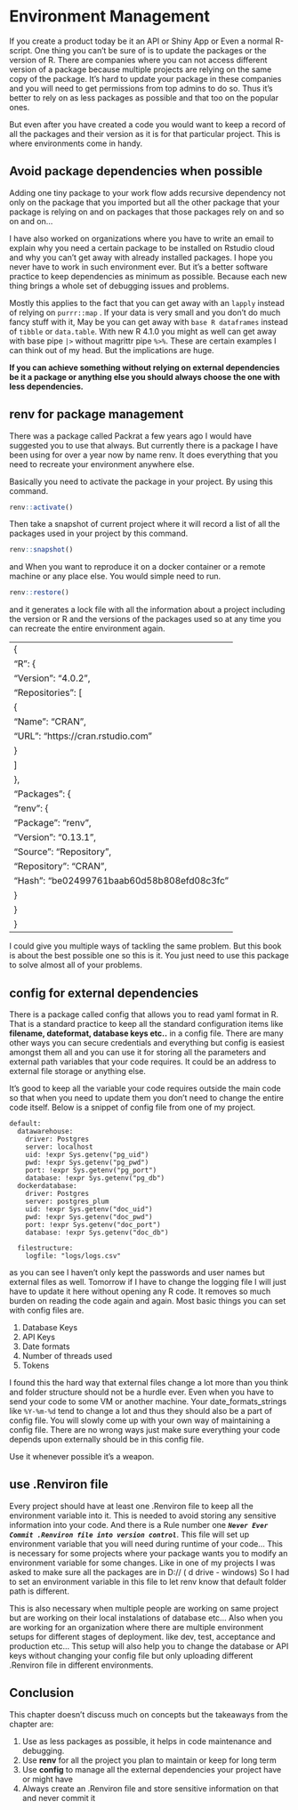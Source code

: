 # Environment Management {#envManagement}

If you create a product today be it an API or Shiny App or Even a normal R-script. One thing you can't be sure of is to update the packages or the version of R. There are companies where you can not access different version of a package because multiple projects are relying on the same copy of the package. It's hard to update your package in these companies and you will need to get permissions from top admins to do so. Thus it's better to rely on as less packages as possible and that too on the popular ones.

But even after you have created a code you would want to keep a record of all the packages and their version as it is for that particular project. This is where environments come in handy.

## Avoid package dependencies when possible

Adding one tiny package to your work flow adds recursive dependency not only on the package that you imported but all the other package that your package is relying on and on packages that those packages rely on and so on and on...

I have also worked on organizations where you have to write an email to explain why you need a certain package to be installed on Rstudio cloud and why you can't get away with already installed packages. I hope you never have to work in such environment ever. But it's a better software practice to keep dependencies as minimum as possible. Because each new thing brings a whole set of debugging issues and problems.

Mostly this applies to the fact that you can get away with an `lapply` instead of relying on `purrr::map` . If your data is very small and you don't do much fancy stuff with it, May be you can get away with `base R dataframes` instead of `tibble` or `data.table`. With new R 4.1.0 you might as well can get away with base pipe `|>` without magrittr pipe `%>%`. These are certain examples I can think out of my head. But the implications are huge.

**If you can achieve something without relying on external dependencies be it a package or anything else you should always choose the one with less dependencies.**

## renv for package management

There was a package called Packrat a few years ago I would have suggested you to use that always. But currently there is a package I have been using for over a year now by name renv. It does everything that you need to recreate your environment anywhere else.

Basically you need to activate the package in your project. By using this command.

```r

renv::activate()
```

Then take a snapshot of current project where it will record a list of all the packages used in your project by this command.

```r

renv::snapshot()
```

and When you want to reproduce it on a docker container or a remote machine or any place else. You would simple need to run.

```r

renv::restore()
```

and it generates a lock file with all the information about a project including the version or R and the versions of the packages used so at any time you can recreate the entire environment again.

---
{
  "R": {
    "Version": "4.0.2",
    "Repositories": [
      {
        "Name": "CRAN",
        "URL": "https://cran.rstudio.com"
      }
    ]
  },
  "Packages": {
    "renv": {
      "Package": "renv",
      "Version": "0.13.1",
      "Source": "Repository",
      "Repository": "CRAN",
      "Hash": "be02499761baab60d58b808efd08c3fc"
    }
  }
}
---

I could give you multiple ways of tackling the same problem. But this book is about the best possible one so this is it. You just need to use this package to solve almost all of your problems.

## config for external dependencies

There is a package called config that allows you to read yaml format in R. That is a standard practice to keep all the standard configuration items like **filename, dateformat, database keys etc..** in a config file. There are many other ways you can secure credentials and everything but config is easiest amongst them all and you can use it for storing all the parameters and external path variables that your code requires. It could be an address to external file storage or anything else.

It's good to keep all the variable your code requires outside the main code so that when you need to update them you don't need to change the entire code itself. Below is a snippet of config file from one of my project.

    default:
      datawarehouse:
        driver: Postgres
        server: localhost
        uid: !expr Sys.getenv("pg_uid")
        pwd: !expr Sys.getenv("pg_pwd")
        port: !expr Sys.getenv("pg_port")
        database: !expr Sys.getenv("pg_db")
      dockerdatabase:
        driver: Postgres
        server: postgres_plum
        uid: !expr Sys.getenv("doc_uid")
        pwd: !expr Sys.getenv("doc_pwd")
        port: !expr Sys.getenv("doc_port")
        database: !expr Sys.getenv("doc_db")

      filestructure:
        logfile: "logs/logs.csv"

as you can see I haven't only kept the passwords and user names but external files as well. Tomorrow if I have to change the logging file I will just have to update it here without opening any R code. It removes so much burden on reading the code again and again. Most basic things you can set with config files are.

1.  Database Keys
2.  API Keys
3.  Date formats
4.  Number of threads used
5.  Tokens

I found this the hard way that external files change a lot more than you think and folder structure should not be a hurdle ever. Even when you have to send your code to some VM or another machine. Your date_formats_strings like `%Y-%m-%d` tend to change a lot and thus they should also be a part of config file. You will slowly come up with your own way of maintaining a config file. There are no wrong ways just make sure everything your code depends upon externally should be in this config file.

Use it whenever possible it's a weapon.

## use .Renviron file

Every project should have at least one .Renviron file to keep all the environment variable into it. This is needed to avoid storing any sensitive information into your code. And there is a Rule number one ***`Never Ever Commit .Renviron file into version control`***. This file will set up environment variable that you will need during runtime of your code... This is necessary for some projects where your package wants you to modify an environment variable for some changes. Like in one of my projects I was asked to make sure all the packages are in D:// ( d drive - windows) So I had to set an environment variable in this file to let renv know that default folder path is different.

This is also necessary when multiple people are working on same project but are working on their local instalations of database etc... Also when you are working for an organization where there are multiple environment setups for different stages of deployment. like dev, test, acceptance and production etc... This setup will also help you to change the database or API keys without changing your config file but only uploading different .Renviron file in different environments.

## Conclusion

This chapter doesn't discuss much on concepts but the takeaways from the chapter are:

1.  Use as less packages as possible, it helps in code maintenance and debugging.
2.  Use **renv** for all the project you plan to maintain or keep for long term
3.  Use **config** to manage all the external dependencies your project have or might have
4.  Always create an .Renviron file and store sensitive information on that and never commit it
